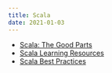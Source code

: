 ```yaml
---
title: Scala
date: 2021-01-03
---
```


- [Scala: The Good Parts](../scala-the-good-parts)
- [Scala Learning Resources](../scala-learning-resources)
- [Scala Best Practices](../scala-best-practices)
